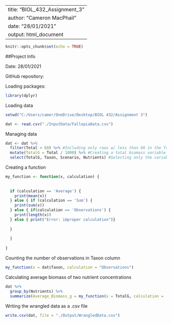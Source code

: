 
---
title: "BIOL_432_Assignment_3"
author: "Cameron MacPhail"
date: "28/01/2021"
output: html_document
---

```r
knitr::opts_chunk$set(echo = TRUE)
```

##Project Info

Date: 28/01/2021

GitHub repository:

Loading packages:
```r
library(dplyr)
```


Loading data
```r
setwd("C:/Users/camer/OneDrive/Desktop/BIOL 432/Assignment 3")

dat <- read.csv("./InputData/FallopiaData.csv")
```


Managing data
```r
dat <- dat %>%
  filter(Total < 60) %>% #Including only rows w/ less than 60 in the Total column
  mutate(TotalG = Total / 1000) %>% #Creating a total biomass variable in grams
  select(TotalG, Taxon, Scenario, Nutrients) #Selecting only the variables I want
```


Creating a function
```r
my_function <- function(x, calculation) {
  
  
  if (calculation == 'Average') {
    print(mean(x))
  } else { if (calculation == 'Sum') {
    print(sum(x))
  } else { if(calculation == 'Observations') {
    print(length(x))
  } else { print("Error: improper calculation")}
    
  }
    
  }
  
}
```


Counting the number of observations in Taxon column
```r
my_function(x = dat$Taxon, calculation = "Observations")
```

Calculating average biomass of two nutrient concentrations
```r
dat %>%
  group_by(Nutrients) %>%
  summarize(Average_Biomass_g = my_function(x = TotalG, calculation = 'Average'))
```

Writing the wrangled data as a .csv file
```r
write.csv(dat, file = "./Output/WrangledData.csv")
```




